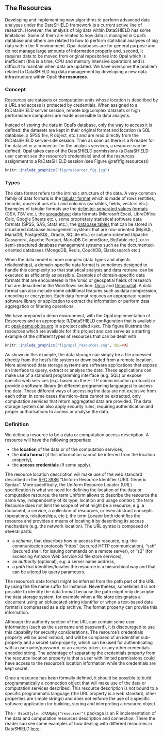 
## The Resources {#resources}

Developing and implementing new algorithms to perform advanced data analyses under the DataSHIELD framework is a current active line of research. However, the analysis of big data within DataSHIELD has some limitations. Some of them are related to how data is managed in Opal's database and others are related to how to perform statistical analyses of big data within the R environment. Opal databases are for general purpose and do not manage large amounts of information properly and, second, it requires data to be moved from original repositories into Opal which is inefficient (this is a time, CPU and memory intensive operation) and is difficult to maintain when data are updated. We have overcome the problem related to DataSHIELD big data management by developing a new data infrastructure within Opal: __the resources__.

### Concept

Resources are datasets or computation units whose location is described by a URL and access is protected by credentials. When assigned to a R/DataSHIELD server session, remote big/complex datasets or high performance computers are made accessible to data analysts.

Instead of storing the data in Opal’s database, only the way to access it is defined: the datasets are kept in their original format and location (a SQL database, a SPSS file, R object, etc.) and are read directly from the R/DataSHIELD server-side session. Then as soon as there is a R reader for the dataset or a connector for the analysis services, a resource can be defined. Opal takes care of the DataSHIELD permissions (a DataSHIELD user cannot see the resource’s credentials) and of the resources assignment to a R/DataSHIELD session (see Figure \@ref(fig:resources))

```r
knitr::include_graphics("fig/resourcer_fig.jpg")
```

### Types

The data format refers to the intrinsic structure of the data. A very common family of data formats is the [tabular format](https://en.wikipedia.org/wiki/Table_(information)) which is made of rows (entities, records, observations etc.) and columns (variables, fields, vectors etc.). Examples of tabular formats are the [delimiter-separated values formats](https://en.wikipedia.org/wiki/Delimiter-separated_values) (CSV, TSV etc.), the [spreadsheet](https://en.wikipedia.org/wiki/Spreadsheet) data formats (Microsoft Excel, LibreOffice Calc, Google Sheets etc.), some proprietary statistical software data formats (SPSS, SAS, Stata etc.), the [database tables](https://en.wikipedia.org/wiki/Table_(database)) that can be stored in structured database management systems that are row-oriented (MySQL, MariaDB, PostgreSQL, Oracle, SQLite etc.) or column-oriented (Apache Cassandra, Apache Parquet, MariaDB ColumnStore, BigTable etc.), or in semi-structured database management systems such as the documented-oriented databases (MongoDB, Redis, CouchDB, Elasticsearch etc.). 

When the data model is more complex (data types and objects relationships), a domain-specific data format is sometimes designed to handle this complexity so that statistical analysis and data retrieval can be executed as efficiently as possible. Examples of domain-specific data formats that are encountered in the 'omic or geospatial fields of research that are described in the Workflows section: [Omic](#Omic) and [Geospatial](#GIS). A data format can also include some additional features such as data compression, encoding or encryption. Each data format requires an appropriate reader software library or application to extract the information or perform data aggregation or filtering operations. 

We have prepared a demo environment, with the Opal implementation of Resources and an appropriate R/DataSHIELD configuration that is available at: [opal-demo.obiba.org](https://opal-demo.obiba.org) in a project called `RSRC`. This figure illustrate the resources which are available for this project and can serve as a starting example of the different types of resources that can be dealt with

```r
knitr::include_graphics("fig/opal_resources.png", dpi=NA)
```

As shown in this example, the data storage can simply be a file accessed directly from the host’s file system or downloaded from a remote location. More advanced data storage systems are software applications that expose an interface to query, extract or analyse the data. These applications can make use of a standard programming interface (e.g. SQL) or expose specific web services (e.g. based on the HTTP communication protocol) or provide a software library (in different programming languages) to access the data. These different ways of accessing the data are not exclusive from each other. In some cases the micro-data cannot be extracted, only computation services that return aggregated data are provided. The data storage system can also apply security rules, requiring authentication and proper authorisations to access or analyse the data.

### Definition

We define a resource to be a data or computation access description. A resource will have the following properties: 

* the **location** of the data or of the computation services, 
* the **data format** (if this information cannot be inferred from the location property),
* the **access credentials** (if some apply).
 
The resource location description will make use of the web standard described in the [RFC 3986](https://tools.ietf.org/html/rfc3986) “Uniform Resource Identifier (URI): Generic Syntax”. More specifically, the Uniform Resource Locator (URL) specification is what we need for defining the location of the data or computation resource: the term Uniform allows to describe the resource the same way, independently of its type, location and usage context; the term Resource does not limit the scope of what might be a resource, e.g. a document, a service, a collection of resources, or even abstract concepts (operations, relationships, etc.); the term Locator both identifies the resource and provides a means of locating it by describing its access mechanism (e.g. the network location). The URL syntax is composed of several parts: 

* a *scheme*, that describes how to access the resource, e.g. the communication protocols “https” (secured HTTP communication), “ssh” (secured shell, for issuing commands on a remote server), or “s3” (for accessing Amazon Web Service S3 file store services),
* an *authority* (optional), e.g. a server name address,
* a *path* that identifies/locates the resource in a hierarchical way and that can be altered by query parameters. 
 
The resource’s data format might be inferred from the path part of the URL, by using the file name suffix for instance. Nevertheless, sometimes it is not possible to identify the data format because the path might only descripbe the data storage system, for example when a file store designates a document using an obfuscated string identifier or when a text-based data format is compressed as a zip archive. The format property can provide this information.
 
Although the authority section of the URL can contain some user information (such as the username and password), it is discouraged to use this capability for security considerations. The resource’s credentials property will be used instead, and will be composed of an identifier sub-property and a secret sub-property, which can be used for authenticating with a username/password, or an access token, or any other credentials encoded string. The advantage of separating the credentials property from the resource location property is that a user with limited permissions could have access to the resource’s location information while the credentials are kept secret.

Once a resource has been formally defined, it should be possible to build programmatically a connection object that will make use of the data or computation services described. This resource description is not bound to a specific programmatic language (the URL property is a web standard, other properties are simple strings) and does not enforce the use of a specific software application for building, storing and interpreting a resource object.

The `r BiocStyle::CRANpkg("resourcer")` package is an R implementation of the data and computation resources description and connection. There the reader can see some examples of how dealing with different resources in DataSHIELD [here](https://isglobal-brge.github.io/resource_bookdown/resourcer.html).

